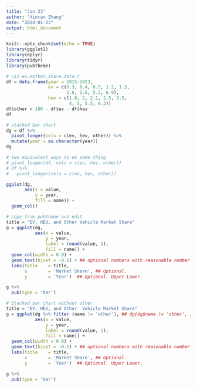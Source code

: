 ```yaml
---
title: "Jan 23"
author: "Xinran Zhang"
date: "2024-01-23"
output: html_document
---
```


```r
knitr::opts_chunk$set(echo = TRUE)
library(ggplot2)
library(dplyr)
library(tidyr)
library(pubtheme)
```

```r
# viz.ev.matket.share.data.r
df = data.frame(year = 2015:2023,
                ev = c(0.3, 0.4, 0.5, 1.2, 1.3, 
                       1.6, 2.6, 5.2, 6.9),
                hev = c(1.8, 2, 2.1, 2.5, 3.5, 
                        4, 5, 5.5, 8.3))
df$other = 100 - df$ev - df$hev
df
```

```r
# stacked bar chart
dg = df %>%
  pivot_longer(cols = c(ev, hev, other)) %>%
  mutate(year = as.character(year))
dg

# two equivalent ways to do same thing
# pivot_longer(df, cols = c(ev, hev, other))
# df %>%
#   pivot_longer(cols = c(ev, hev, other))
```


```r
ggplot(dg,
       aes(x = value,
           y = year,
           fill = name)) +
  geom_col()
```


```r
# copy from pubtheme and edit
title = "EV, HEV, and Other Vehicle Market Share"
g = ggplot(dg,
           aes(x = value,
               y = year,
               label = round(value, 1),
               fill = name)) +
  geom_col(width = 0.8) + 
  geom_text(hjust = -0.1) + ## optional numbers with reasonable number of digits
  labs(title    = title,
       x        = 'Market Share', ## Optional. 
       y        = 'Year')  ## Optional. Upper Lower.

g %>%
  pub(type = 'bar')
```

```r
# Stacked bar chart without other
title = "EV, HEV, and Other  Vehicle Market Share"
g = ggplot(dg %>% filter (name != 'other'), ## dg[dg$name != 'other', ]
           aes(x = value,
               y = year,
               label = round(value, 1),
               fill = name)) +
  geom_col(width = 0.8) + 
  geom_text(hjust = -0.1) + ## optional numbers with reasonable number of digits
  labs(title    = title,
       x        = 'Market Share', ## Optional. 
       y        = 'Year')  ## Optional. Upper Lower.

g %>%
  pub(type = 'bar')
```

